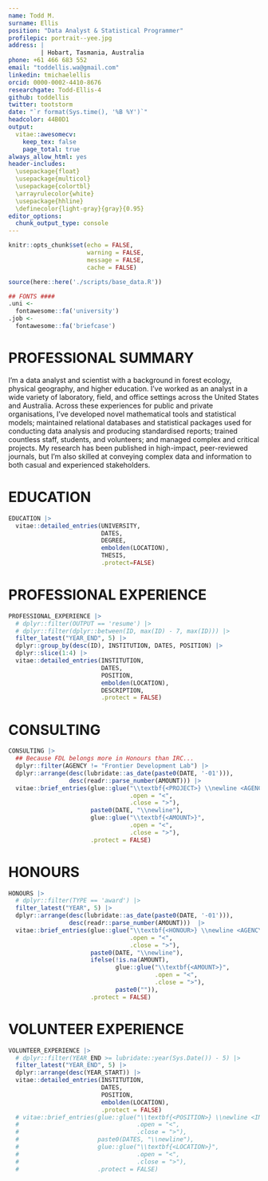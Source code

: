 ```yaml
---
name: Todd M.
surname: Ellis
position: "Data Analyst & Statistical Programmer"
profilepic: portrait--yee.jpg
address: |
         | Hobart, Tasmania, Australia
phone: +61 466 683 552
email: "toddellis.wa@gmail.com"
linkedin: tmichaelellis
orcid: 0000-0002-4410-8676
researchgate: Todd-Ellis-4
github: toddellis
twitter: tootstorm
date: "`r format(Sys.time(), '%B %Y')`"
headcolor: 44B0D1
output: 
  vitae::awesomecv:
    keep_tex: false
    page_total: true
always_allow_html: yes
header-includes:
  \usepackage{float}
  \usepackage{multicol}
  \usepackage{colortbl}
  \arrayrulecolor{white}
  \usepackage{hhline}
  \definecolor{light-gray}{gray}{0.95}
editor_options: 
  chunk_output_type: console
---
```


```r
knitr::opts_chunk$set(echo = FALSE, 
                      warning = FALSE, 
                      message = FALSE,
                      cache = FALSE)

source(here::here('./scripts/base_data.R'))

## FONTS #### 
.uni <-
  fontawesome::fa('university')
.job <-
  fontawesome::fa('briefcase')
```

# PROFESSIONAL SUMMARY

I’m a data analyst and scientist with a background in forest ecology, physical geography, and higher education. I've worked as an analyst in a wide variety of laboratory, field, and office settings across the United States and Australia. Across these experiences for public and private organisations, I've developed novel mathematical tools and statistical models; maintained relational databases and statistical packages used for conducting data analysis and producing standardised reports; trained countless staff, students, and volunteers; and managed complex and critical projects. My research has been published in high-impact, peer-reviewed journals, but I'm also skilled at conveying complex data and information to both casual and experienced stakeholders.

# EDUCATION 

```r
EDUCATION |>
  vitae::detailed_entries(UNIVERSITY, 
                          DATES, 
                          DEGREE,
                          embolden(LOCATION), 
                          THESIS,
                          .protect=FALSE)
```

# PROFESSIONAL EXPERIENCE

```r

PROFESSIONAL_EXPERIENCE |>
  # dplyr::filter(OUTPUT == 'resume') |>
  # dplyr::filter(dplyr::between(ID, max(ID) - 7, max(ID))) |>
  filter_latest("YEAR_END", 5) |>
  dplyr::group_by(desc(ID), INSTITUTION, DATES, POSITION) |>
  dplyr::slice(1:4) |>
  vitae::detailed_entries(INSTITUTION,
                          DATES,
                          POSITION,
                          embolden(LOCATION),
                          DESCRIPTION,
                          .protect = FALSE)

```

<!-- # TEACHING EXPERIENCE

```r
# TEACHING EXPERIENCE ----
# N.B. Dropped for time being, consolidated into research experience and renamed to professional experience
# TEACHING_EXPERIENCE |>
#   # dplyr::filter(OUTPUT == 'resume') |>
#   # dplyr::group_by(desc(ID), INSTITUTION, DATES, POSITION) |>
#   # dplyr::slice(1:3) |>
#   vitae::detailed_entries(INSTITUTION,
#                           DATES,
#                           POSITION, 
#                           LOCATION,
#                           DESCRIPTION,
#                           .protect = FALSE)
```

-->
<!--
# PUBLICATIONS

## ACADEMIC

```r
vitae::bibliography_entries(here::here("./bib/bibliography--personal.bib")) |>
  dplyr::filter(type != '') |>
  dplyr::arrange(desc(issued),
                 desc(author$family))
```

## OPEN-ACCESS DATA

```r
vitae::bibliography_entries(here::here("./bib/bibliography--personal.bib")) |>
  # dplyr::filter(type == '') |>
  dplyr::filter(tolower(publisher) %in% c('figshare')) |>
  dplyr::arrange(desc(issued),
                 desc(author$family))
```

## SOFTWARE

```r
vitae::bibliography_entries(here::here("./bib/bibliography--personal.bib")) |>
  # dplyr::filter(type == '') |>
  dplyr::filter(stringr::str_detect(tolower(note), "r package")) |>
  dplyr::arrange(title)
# BIBLIO_R |>
#   vitae::brief_entries(glue::glue("\\textbf{<PKG>}: <ROLE> \\newline <DESCRIPTION>", 
#                                   .open = "<", 
#                                   .close = ">"), 
#                        paste0(DATE, "\\newline"),
#                        .protect = FALSE)

```
-->
<!-- # CONFERENCES AND PRESENTATIONS

```r
# # CONFERENCES AND PRESENTATIONS
PRESENTATIONS |> 
  dplyr::filter(lubridate::year(lubridate::as_date(paste0(DATE, "-01"))) >= 2014) |>
  dplyr::arrange(desc(lubridate::as_date(paste0(DATE, '-01'))),
                 PRESENTATION) |>
  vitae::brief_entries(glue::glue("\\textbf{<PRESENTATION>} \\newline <AGENCY>, <LOCATION>",
                                  .open = "<",
                                  .close = ">"),
                       paste0(DATE, "\\newline"),
                       # glue::glue("\\textbf{<LOCATION>}",
                       #            .open = "<",
                       #            .close = ">"),
                       .protect = FALSE)
```
-->
# CONSULTING

```r
CONSULTING |>
  ## Because FDL belongs more in Honours than IRC...
  dplyr::filter(AGENCY != "Frontier Development Lab") |>
  dplyr::arrange(desc(lubridate::as_date(paste0(DATE, '-01'))),
                 desc(readr::parse_number(AMOUNT))) |>
  vitae::brief_entries(glue::glue("\\textbf{<PROJECT>} \\newline <AGENCY>",
                                  .open = "<",
                                  .close = ">"),
                       paste0(DATE, "\\newline"),
                       glue::glue("\\textbf{<AMOUNT>}",
                                  .open = "<",
                                  .close = ">"),
                       .protect = FALSE)
```

# HONOURS

```r
HONOURS |>
  # dplyr::filter(TYPE == 'award') |>
  filter_latest("YEAR", 5) |>
  dplyr::arrange(desc(lubridate::as_date(paste0(DATE, '-01'))),
                 desc(readr::parse_number(AMOUNT)))  |>
  vitae::brief_entries(glue::glue("\\textbf{<HONOUR>} \\newline <AGENCY>",
                                  .open = "<",
                                  .close = ">"),
                       paste0(DATE, "\\newline"),
                       ifelse(!is.na(AMOUNT),
                              glue::glue("\\textbf{<AMOUNT>}",
                                         .open = "<",
                                         .close = ">"),
                              paste0("")),
                       .protect = FALSE)
```
<!--
## AWARDS

```r
HONOURS |>
  dplyr::filter(TYPE == 'award') |>
  dplyr::arrange(desc(lubridate::as_date(paste0(DATE, '-01'))),
                 desc(readr::parse_number(AMOUNT)))  |>
  vitae::brief_entries(glue::glue("\\textbf{<HONOUR>} \\newline <AGENCY>",
                                  .open = "<",
                                  .close = ">"),
                       paste0(DATE, "\\newline"),
                       ifelse(!is.na(AMOUNT),
                              glue::glue("\\textbf{<AMOUNT>}",
                                         .open = "<",
                                         .close = ">"),
                              paste0("")),
                       .protect = FALSE)
# baretable(align='llp{5.5cm}p{7.75cm}r',
  #           hline.after=c(0,NROW(.)),
  #           size="\\fontsize{5}{2}",
  #           add.to.row=list(
  #             pos=as.list(seq(NROW(.))),
  #             command=rep("\\\\[-0.2cm]",NROW(.))))
```

## GRANTS AND SCHOLARSHIPS

```r
HONOURS |>
  dplyr::filter(TYPE %in% c('grant', 'scholarship')) |>
  dplyr::arrange(desc(lubridate::as_date(paste0(DATE, '-01'))),
                 desc(readr::parse_number(AMOUNT)))  |>
  vitae::brief_entries(glue::glue("\\textbf{<HONOUR>} \\newline <AGENCY>",
                                  .open = "<",
                                  .close = ">"),
                       paste0(DATE, "\\newline"),
                       ifelse(!is.na(AMOUNT),
                              glue::glue("\\textbf{<AMOUNT>}",
                                         .open = "<",
                                         .close = ">"),
                              paste0("")),
                       .protect = FALSE)
```
-->
# VOLUNTEER EXPERIENCE

```r
VOLUNTEER_EXPERIENCE |>
  # dplyr::filter(YEAR_END >= lubridate::year(Sys.Date()) - 5) |>
  filter_latest("YEAR_END", 5) |>
  dplyr::arrange(desc(YEAR_START)) |>
  vitae::detailed_entries(INSTITUTION,
                          DATES,
                          POSITION,
                          embolden(LOCATION),
                          .protect = FALSE)
  # vitae::brief_entries(glue::glue("\\textbf{<POSITION>} \\newline <INSTITUTION>",
  #                                 .open = "<",
  #                                 .close = ">"),
  #                      paste0(DATES, "\\newline"),
  #                      glue::glue("\\textbf{<LOCATION>}",
  #                                 .open = "<",
  #                                 .close = ">"),
  #                      .protect = FALSE)
```
<!--

# MANUSCRIPT REVIEWER

* [Fire Ecology](https://link.springer.com/journal/42408)

# PRESS

* 2021-10-12: [Bushfire research team awarded prestigious Eureka Prize](https://www.utas.edu.au/communications/general-news/all-news/bushfire-research-team-awarded-prestigious-eureka-prize). University of Tasmania.
-->
